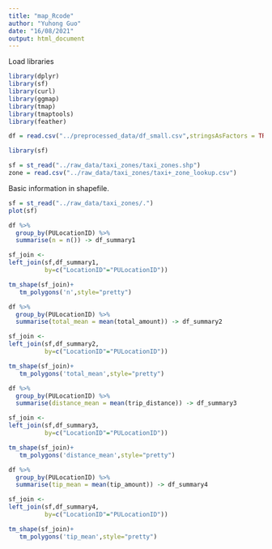 ```yaml
---
title: "map_Rcode"
author: "Yuhong Guo"
date: "16/08/2021"
output: html_document
---
```


Load libraries
```r
library(dplyr)
library(sf)
library(curl)
library(ggmap)
library(tmap)
library(tmaptools)
library(feather)
```

```r
df = read.csv("../preprocessed_data/df_small.csv",stringsAsFactors = TRUE)
```

```r
library(sf)
```

```r
sf = st_read("../raw_data/taxi_zones/taxi_zones.shp")
zone = read.csv("../raw_data/taxi_zones/taxi+_zone_lookup.csv")
```

Basic information in shapefile.

```r
sf = st_read("../raw_data/taxi_zones/.")
plot(sf)
```

```r
df %>% 
  group_by(PULocationID) %>% 
  summarise(n = n()) -> df_summary1
```
```r
sf_join <- 
left_join(sf,df_summary1,
          by=c("LocationID"="PULocationID")) 
```
```r
tm_shape(sf_join)+
   tm_polygons('n',style="pretty")
```

```r
df %>% 
  group_by(PULocationID) %>% 
  summarise(total_mean = mean(total_amount)) -> df_summary2
```
```r
sf_join <- 
left_join(sf,df_summary2,
          by=c("LocationID"="PULocationID")) 
```
```r
tm_shape(sf_join)+
   tm_polygons('total_mean',style="pretty")
```

```r
df %>% 
  group_by(PULocationID) %>% 
  summarise(distance_mean = mean(trip_distance)) -> df_summary3
```
```r
sf_join <- 
left_join(sf,df_summary3,
          by=c("LocationID"="PULocationID")) 
```
```r
tm_shape(sf_join)+
   tm_polygons('distance_mean',style="pretty")
```

```r
df %>% 
  group_by(PULocationID) %>% 
  summarise(tip_mean = mean(tip_amount)) -> df_summary4
```
```r
sf_join <- 
left_join(sf,df_summary4,
          by=c("LocationID"="PULocationID")) 
```
```r
tm_shape(sf_join)+
   tm_polygons('tip_mean',style="pretty")
```
